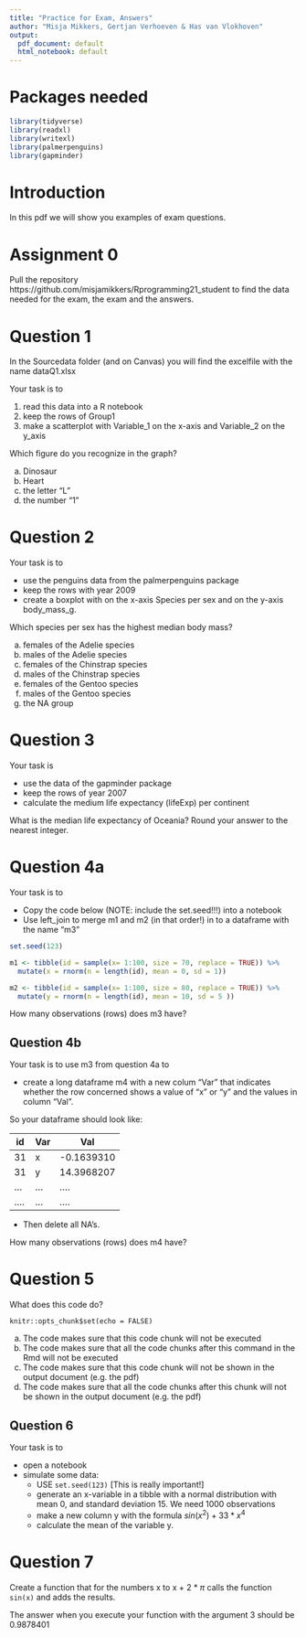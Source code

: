 ```yaml
---
title: "Practice for Exam, Answers"
author: "Misja Mikkers, Gertjan Verhoeven & Has van Vlokhoven"
output:
  pdf_document: default
  html_notebook: default
---
```


# Packages needed

```r
library(tidyverse)
library(readxl)
library(writexl)
library(palmerpenguins)
library(gapminder)
```

# Introduction

In this pdf we will show you examples of exam questions.


# Assignment 0

Pull the repository https://github.com/misjamikkers/Rprogramming21_student to find the data needed for the exam, the exam and the answers.


# Question 1


In the Sourcedata folder (and on Canvas) you will find the excelfile with the name dataQ1.xlsx

Your task is to 

1. read this data into a R notebook
2. keep the rows of Group1
3. make a scatterplot with Variable_1 on the x-axis and Variable_2 on the y_axis

Which figure do you recognize in the graph?

a. Dinosaur
b. Heart
c. the letter "L"
d. the number "1"



# Question 2

Your task is to

- use the penguins data from the palmerpenguins package
- keep the rows with year 2009
- create a boxplot with on the x-axis Species per sex and on the y-axis body_mass_g.

Which species per sex has the highest median body mass?

a. females of the Adelie species
b. males of the Adelie species
c. females of the Chinstrap species
d. males of the Chinstrap species
e. females of the Gentoo species
f. males of the Gentoo species
g. the NA group


# Question 3

Your task is 

- use the data of the gapminder package
- keep the rows of year 2007
- calculate the medium life expectancy (lifeExp) per continent

What is the median life expectancy of Oceania?
Round your answer to the nearest integer.




# Question 4a

Your task is to

- Copy the code below (NOTE: include the set.seed!!!) into a notebook
- Use left_join to merge m1 and m2 (in that order!) in to a dataframe with the name "m3"



```r

set.seed(123)

m1 <- tibble(id = sample(x= 1:100, size = 70, replace = TRUE)) %>%
  mutate(x = rnorm(n = length(id), mean = 0, sd = 1))

m2 <- tibble(id = sample(x= 1:100, size = 80, replace = TRUE)) %>%
  mutate(y = rnorm(n = length(id), mean = 10, sd = 5 ))


```




How many observations (rows) does m3 have?


## Question 4b

Your task is to use m3 from question 4a to

- create a long dataframe m4 with a new colum "Var" that indicates whether the row concerned shows a value of "x" or "y" and the values in column "Val".

So your dataframe should look like:


|id|Var|Val|
|---|---|----|
|31| x| -0.1639310|
|31| y| 14.3968207|
|...|...|....|
|....|...|....|


- Then delete all NA's.


How many observations (rows) does m4 have?




# Question 5


What does this code do?

`knitr::opts_chunk$set(echo = FALSE)`


a. The code makes sure that this code chunk will not be executed
b. The code makes sure that all the code chunks after this command in the Rmd will not be executed
c. The code makes sure that this code chunk will not be shown in the output document (e.g. the pdf)
d. The code makes sure that all the code chunks after this chunk will not be shown in the output document (e.g. the pdf) 




## Question 6

Your task is to

- open a notebook
- simulate some data:
    - USE `set.seed(123)` [This is really important!]
    - generate an x-variable in a tibble with a normal distribution with mean 0, and standard deviation 15. We need 1000 observations
    - make a new column y with the formula $sin(x^2) + 33 * x^4$
    - calculate the mean of the variable y.




# Question 7

Create a function that for the numbers x to x + 2 * $\pi$ calls the function `sin(x)` and adds the results.

The answer when you execute your function with the argument 3 should be 0.9878401




